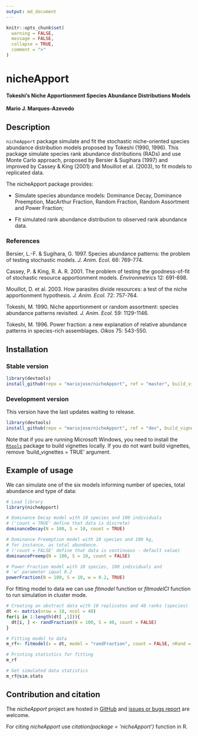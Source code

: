 ```yaml
---
output: md_document
---
```


```r
knitr::opts_chunk$set(
  warning = FALSE,
  message = FALSE,
  collapse = TRUE,
  comment = ">"
)
```

# nicheApport

#### Tokeshi's Niche Apportionment Species Abundance Distributions Models

**Mario J. Marques-Azevedo**

## Description
`nicheApport` package simulate and fit the stochastic niche-oriented species abundance distribution models proposed by Tokeshi (1990, 1996). This package simulate species rank abundance distributions (RADs) and use Monte Carlo approach, proposed by Bersier & Sugihara (1997) and improved by Cassey & King (2001) and Mouillot et al. (2003), to fit models to replicated data.

The nicheApport package provides:

  * Simulate species abundance models: Dominance Decay, Dominance Preemption, MacArthur Fraction, Random Fraction, Random Assortment and Power Fraction;
  
  * Fit simulated rank abundance distribution to observed rank abundance data.

### References
Bersier, L.-F. & Sugihara, G. 1997. Species abundance patterns: the problem of testing stochastic models. *J. Anim. Ecol.* 66: 769-774.

Cassey, P. & King, R. A. R. 2001. The problem of testing the goodness-of-fit of stochastic resource apportionment models. *Environmetrics* 12: 691-698.

Mouillot, D. et al. 2003. How parasites divide resources: a test of the niche apportionment hypothesis. *J. Anim. Ecol.* 72: 757-764.

Tokeshi, M. 1990. Niche apportionment or random assortment: species abundance patterns revisited. *J. Anim. Ecol.* 59: 1129-1146.

Tokeshi, M. 1996. Power fraction: a new explanation of relative abundance patterns in species-rich assemblages. *Oikos* 75: 543-550.

## Installation

### Stable version

```r
library(devtools)
install_github(repo = "mariojose/nicheApport", ref = "master", build_vignettes = TRUE)
```

### Development version
This version have the last updates waiting to release.

```r
library(devtools)
install_github(repo = "mariojose/nicheApport", ref = "dev", build_vignettes = TRUE)
```

Note that if you are running Microsoft Windows, you need to install the [`Rtools`](https://cran.r-project.org/bin/windows/Rtools/index.html) package to build vignettes locally. If you do not want build vignettes, remove 'build_vignettes = TRUE' argument.

## Example of usage

We can simulate one of the six models informing number of species, total abundance and type of data:

```r
# Load library
library(nicheApport)

# Dominance Decay model with 10 species and 100 individuals
# ('count = TRUE' define that data is discrete)
dominanceDecay(N = 100, S = 10, count = TRUE)

# Dominance Preemption model with 10 species and 100 kg,
# for instance, as total abundance.
# ('count = FALSE' define that data is continuous - default value)
dominancePreemp(N = 100, S = 10, count = FALSE)

# Power Fraction model with 10 species, 100 individuals and
# 'w' parameter iqual 0.2
powerFraction(N = 100, S = 10, w = 0.2, TRUE)
```

For fitting model to data we can use _fitmodel_ function or _fitmodelCl_ function to run simulation in cluster mode.

```r
# Creating an abstract data with 10 replicates and 40 ranks (species)
dt <- matrix(nrow = 10, ncol = 40)
for(i in 1:length(dt[ ,1])){
  dt[i, ] <- randFraction(N = 100, S = 40, count = FALSE)
}

# Fitting model to data
m_rf<- fitmodel(x = dt, model = "randFraction", count = FALSE, nRand = 99)

# Printing statistics for fitting
m_rf

# Get simulated data statistics
m_rf@sim.stats
```

## Contribution and citation

The _nicheApport_ project are hosted in [GitHub](https://github.com/mariojose/nicheApport/) and [issues or bugs report](https://github.com/mariojose/nicheApport/issues) are welcome.

For citing _nicheApport_ use _citation(package = 'nicheApport')_ function in R.

